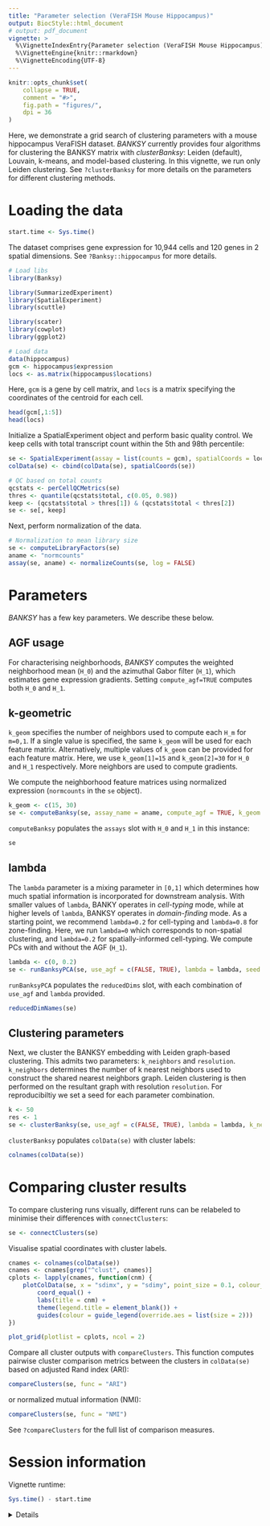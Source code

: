 ```yaml
---
title: "Parameter selection (VeraFISH Mouse Hippocampus)"
output: BiocStyle::html_document
# output: pdf_document
vignette: >
  %\VignetteIndexEntry{Parameter selection (VeraFISH Mouse Hippocampus)}
  %\VignetteEngine{knitr::rmarkdown}
  %\VignetteEncoding{UTF-8}
---
```


```r
knitr::opts_chunk$set(
    collapse = TRUE,
    comment = "#>",
    fig.path = "figures/",
    dpi = 36
)
```

Here, we demonstrate a grid search of clustering parameters with a mouse 
hippocampus VeraFISH dataset. *BANKSY* currently provides four algorithms for 
clustering the BANKSY matrix with *clusterBanksy*: Leiden (default), Louvain,
k-means, and model-based clustering. In this vignette, we run only Leiden 
clustering. See `?clusterBanksy` for more details on the parameters for
different clustering methods.

# Loading the data

```r
start.time <- Sys.time()
```

The dataset comprises gene expression for 10,944 cells and 120 genes in 2 
spatial dimensions. See `?Banksy::hippocampus` for more details.

```r
# Load libs
library(Banksy)

library(SummarizedExperiment)
library(SpatialExperiment)
library(scuttle)

library(scater)
library(cowplot)
library(ggplot2)

# Load data
data(hippocampus)
gcm <- hippocampus$expression
locs <- as.matrix(hippocampus$locations)
```

Here, `gcm` is a gene by cell matrix, and `locs` is a matrix specifying the
coordinates of the centroid for each cell.

```r
head(gcm[,1:5])
head(locs)
```

Initialize a SpatialExperiment object and perform basic quality control. We 
keep cells with total transcript count within the 5th and 98th percentile:

```r
se <- SpatialExperiment(assay = list(counts = gcm), spatialCoords = locs)
colData(se) <- cbind(colData(se), spatialCoords(se))

# QC based on total counts
qcstats <- perCellQCMetrics(se)
thres <- quantile(qcstats$total, c(0.05, 0.98))
keep <- (qcstats$total > thres[1]) & (qcstats$total < thres[2])
se <- se[, keep]
```

Next, perform normalization of the data. 

```r
# Normalization to mean library size
se <- computeLibraryFactors(se)
aname <- "normcounts"
assay(se, aname) <- normalizeCounts(se, log = FALSE)
```

# Parameters

*BANKSY* has a few key parameters. We describe these below. 

## AGF usage

For characterising neighborhoods, *BANKSY* computes the weighted neighborhood 
mean (`H_0`) and the azimuthal Gabor filter (`H_1`), which estimates gene 
expression gradients. Setting `compute_agf=TRUE` computes both `H_0` and `H_1`.

## k-geometric

`k_geom` specifies the number of neighbors used to compute each `H_m` for 
`m=0,1`. If a single value is specified, the same `k_geom` will be used 
for each feature matrix. Alternatively, multiple values of `k_geom` can be 
provided for each feature matrix. Here, we use `k_geom[1]=15` and 
`k_geom[2]=30` for `H_0` and `H_1` respectively. More neighbors are used to 
compute gradients.

We compute the neighborhood feature matrices using normalized expression 
(`normcounts` in the `se` object).

```r
k_geom <- c(15, 30)
se <- computeBanksy(se, assay_name = aname, compute_agf = TRUE, k_geom = k_geom)
```

`computeBanksy` populates the `assays` slot with `H_0` and `H_1` in this 
instance:

```r
se
```

## lambda

The `lambda` parameter is a mixing parameter in `[0,1]` which 
determines how much spatial information is incorporated for downstream analysis. 
With smaller values of `lambda`, BANKY operates in *cell-typing* mode, while at
higher levels of `lambda`, BANKSY operates in *domain-finding* mode. As a 
starting point, we recommend `lambda=0.2` for cell-typing and `lambda=0.8` for
zone-finding. Here, we run `lambda=0` which corresponds to non-spatial 
clustering, and `lambda=0.2` for spatially-informed cell-typing. We compute PCs
with and without the AGF (`H_1`).

```r
lambda <- c(0, 0.2)
se <- runBanksyPCA(se, use_agf = c(FALSE, TRUE), lambda = lambda, seed = 1000)
```

`runBanksyPCA` populates the `reducedDims` slot, with each combination of 
`use_agf` and `lambda` provided. 

```r
reducedDimNames(se)
```

## Clustering parameters

Next, we cluster the BANKSY embedding with Leiden graph-based clustering. This
admits two parameters: `k_neighbors` and `resolution`. `k_neighbors` determines 
the number of k nearest neighbors used to construct the shared nearest 
neighbors graph. Leiden clustering is then performed on the resultant graph 
with resolution `resolution`. For reproducibiltiy we set a seed for each
parameter combination.

```r
k <- 50
res <- 1
se <- clusterBanksy(se, use_agf = c(FALSE, TRUE), lambda = lambda, k_neighbors = k, resolution = res, seed = 1000)
```

`clusterBanksy` populates `colData(se)` with cluster labels:
```r
colnames(colData(se))
```

# Comparing cluster results

To compare clustering runs visually, different runs can be relabeled to 
minimise their differences with `connectClusters`:

```r
se <- connectClusters(se)
```

Visualise spatial coordinates with cluster labels.

```r
cnames <- colnames(colData(se))
cnames <- cnames[grep("^clust", cnames)]
cplots <- lapply(cnames, function(cnm) {
    plotColData(se, x = "sdimx", y = "sdimy", point_size = 0.1, colour_by = cnm) +
        coord_equal() +
        labs(title = cnm) +
        theme(legend.title = element_blank()) +
        guides(colour = guide_legend(override.aes = list(size = 2)))
})

plot_grid(plotlist = cplots, ncol = 2)
```

Compare all cluster outputs with `compareClusters`. This function computes 
pairwise cluster comparison metrics between the clusters in `colData(se)` based 
on adjusted Rand index (ARI):

```r
compareClusters(se, func = "ARI")
```

or normalized mutual information (NMI):

```r
compareClusters(se, func = "NMI")
```

See `?compareClusters` for the full list of comparison measures.

# Session information

Vignette runtime:

```r
Sys.time() - start.time
```

<details>

```r
sessionInfo()
```

</details>
